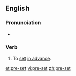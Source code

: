 {{also|preset}}
==English==

===Pronunciation===
* {{IPA|/'priːsεt/}}

===Verb===
{{en-verb|pre-sets|pre-setting|pre-set|pre-set}}

# To [[set]] [[in advance]].

[[et:pre-set]]
[[vi:pre-set]]
[[zh:pre-set]]